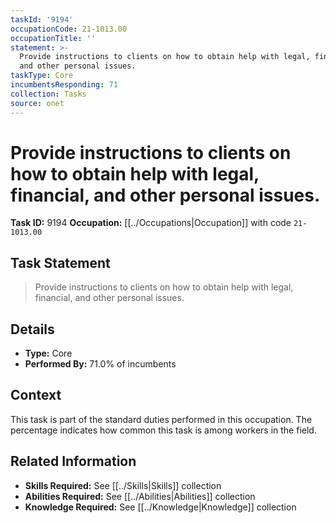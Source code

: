 ```yaml
---
taskId: '9194'
occupationCode: 21-1013.00
occupationTitle: ''
statement: >-
  Provide instructions to clients on how to obtain help with legal, financial,
  and other personal issues.
taskType: Core
incumbentsResponding: 71
collection: Tasks
source: onet
---
```

# Provide instructions to clients on how to obtain help with legal, financial, and other personal issues.

**Task ID:** 9194
**Occupation:** [[../Occupations|Occupation]] with code `21-1013.00`

## Task Statement

> Provide instructions to clients on how to obtain help with legal, financial, and other personal issues.

## Details

- **Type:** Core
- **Performed By:** 71.0% of incumbents

## Context

This task is part of the standard duties performed in this occupation. The percentage indicates how common this task is among workers in the field.

## Related Information

- **Skills Required:** See [[../Skills|Skills]] collection
- **Abilities Required:** See [[../Abilities|Abilities]] collection
- **Knowledge Required:** See [[../Knowledge|Knowledge]] collection
